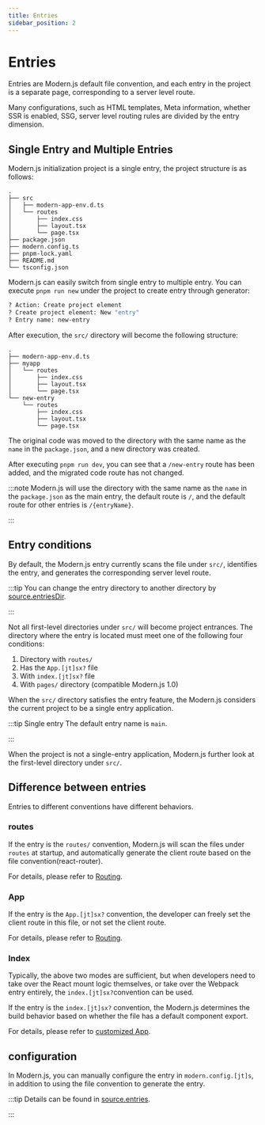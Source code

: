```yaml
---
title: Entries
sidebar_position: 2
---
```

# Entries

Entries are Modern.js default file convention, and each entry in the project is a separate page, corresponding to a server level route.

Many configurations, such as HTML templates, Meta information, whether SSR is enabled, SSG, server level routing rules are divided by the entry dimension.

## Single Entry and Multiple Entries

Modern.js initialization project is a single entry, the project structure is as follows:

```
.
├── src
│   ├── modern-app-env.d.ts
│   └── routes
│       ├── index.css
│       ├── layout.tsx
│       └── page.tsx
├── package.json
├── modern.config.ts
├── pnpm-lock.yaml
├── README.md
└── tsconfig.json
```

Modern.js can easily switch from single entry to multiple entry. You can execute `pnpm run new` under the project to create entry through generator:

```bash
? Action: Create project element
? Create project element: New "entry"
? Entry name: new-entry
```

After execution, the `src/` directory will become the following structure:

```
.
├── modern-app-env.d.ts
├── myapp
│   └── routes
│       ├── index.css
│       ├── layout.tsx
│       └── page.tsx
└── new-entry
    └── routes
        ├── index.css
        ├── layout.tsx
        └── page.tsx
```

The original code was moved to the directory with the same name as the `name` in the `package.json`, and a new directory was created.

After executing `pnpm run dev`, you can see that a `/new-entry` route has been added, and the migrated code route has not changed.

:::note
Modern.js will use the directory with the same name as the `name` in the `package.json` as the main entry, the default route is `/`, and the default route for other entries is `/{entryName}`.

:::

## Entry conditions

By default, the Modern.js entry currently scans the file under `src/`, identifies the entry, and generates the corresponding server level route.

:::tip
You can change the entry directory to another directory by [source.entriesDir](/configure/app/source/entries-dir).

:::

Not all first-level directories under `src/` will become project entrances. The directory where the entry is located must meet one of the following four conditions:

1. Directory with `routes/`
2. Has the `App.[jt]sx?` file
3. With `index.[jt]sx?` file
4. With `pages/` directory (compatible Modern.js 1.0)

When the `src/` directory satisfies the entry feature, the Modern.js considers the current project to be a single entry application.

:::tip
Single entry The default entry name is `main`.

:::

When the project is not a single-entry application, Modern.js further look at the first-level directory under `src/`.

## Difference between entries

Entries to different conventions have different behaviors.

### routes

If the entry is the `routes/` convention, Modern.js will scan the files under `routes` at startup, and automatically generate the client route based on the file convention(react-router).

For details, please refer to [Routing](/guides/basic-features/routes).

### App

If the entry is the `App.[jt]sx?` convention, the developer can freely set the client route in this file, or not set the client route.

For details, please refer to [Routing](/guides/basic-features/routes).

### Index

Typically, the above two modes are sufficient, but when developers need to take over the React mount logic themselves, or take over the Webpack entry entirely, the `index.[jt]sx?`convention can be used.

If the entry is the `index.[jt]sx?` convention, the Modern.js determines the build behavior based on whether the file has a default component export.

For details, please refer to [customized App](/guides/concept/entries#自定义-app).

## configuration

In Modern.js, you can manually configure the entry in `modern.config.[jt]s`, in addition to using the file convention to generate the entry.

:::tip
Details can be found in [source.entries](/configure/app/source/entries).

:::
